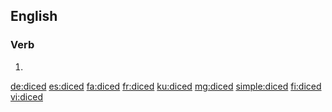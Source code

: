 ==English==

===Verb===
{{head|en|verb form}}

# {{en-past of|dice}}

[[de:diced]]
[[es:diced]]
[[fa:diced]]
[[fr:diced]]
[[ku:diced]]
[[mg:diced]]
[[simple:diced]]
[[fi:diced]]
[[vi:diced]]